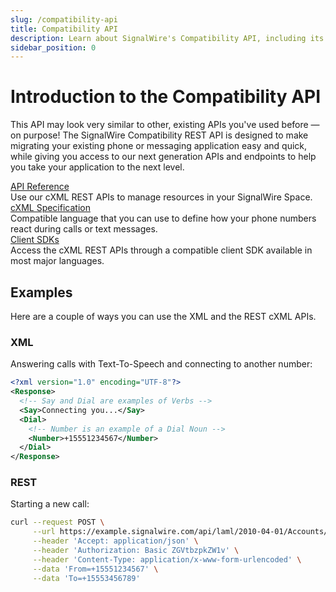 ```yaml
---
slug: /compatibility-api
title: Compatibility API
description: Learn about SignalWire's Compatibility API, including its API Reference, the cXML Specification, and available Client SDKs.
sidebar_position: 0
---
```



# Introduction to the Compatibility API

This API may look very similar to other, existing APIs you've used before — on purpose!
The SignalWire Compatibility REST API is designed to make migrating your existing phone or messaging application easy and quick,
while giving you access to our next generation APIs and endpoints to help you take your application to the next level.

<LamlAdmonition />

<div style={{ marginTop: "3em" }}></div>

<div className={styles.guides}>
  <div className={styles.box}>
    <div className={styles.title}><a href="#">API Reference</a></div>
    <div className={styles.description}>
      Use our cXML REST APIs to manage resources in your SignalWire Space.
    </div>
    <a href="/rest/compatibility-api" target="_self"></a>
  </div>

  <div className={styles.box}>
    <div className={styles.title}><a href="#">cXML Specification</a></div>
    <div className={styles.description}>
      Compatible language that you can use to define how your phone numbers react during calls or text messages.
    </div>
    <a href="/compatibility-api/cxml"></a>
  </div>

  <div className={styles.box}>
    <div className={styles.title}><a href="#"> Client SDKs</a></div>
    <div className={styles.description}>
      Access the cXML REST APIs through a compatible client SDK available in most major languages.
    </div>
    <a href="/compatibility-api/sdks"></a>
  </div>
</div>

## Examples

Here are a couple of ways you can use the XML and the REST cXML APIs.

### XML

Answering calls with Text-To-Speech and connecting to another number:

```xml
<?xml version="1.0" encoding="UTF-8"?>
<Response>
  <!-- Say and Dial are examples of Verbs -->
  <Say>Connecting you...</Say>
  <Dial>
    <!-- Number is an example of a Dial Noun -->
    <Number>+15551234567</Number>
  </Dial>
</Response>
```

### REST

Starting a new call:

```bash
curl --request POST \
     --url https://example.signalwire.com/api/laml/2010-04-01/Accounts/my-project-id/Calls \
     --header 'Accept: application/json' \
     --header 'Authorization: Basic ZGVtbzpkZW1v' \
     --header 'Content-Type: application/x-www-form-urlencoded' \
     --data 'From=+15551234567' \
     --data 'To=+15553456789'
```
